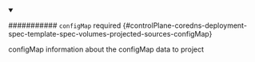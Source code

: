 


<details className="config-field" data-expandable="true" open>
<summary>

########### `configMap` <span className="config-field-required" data-required="false">required</span> <span className="config-field-type"></span> <span className="config-field-default"></span> <span className="config-field-enum"></span> {#controlPlane-coredns-deployment-spec-template-spec-volumes-projected-sources-configMap}

configMap information about the configMap data to project

</summary>

<PartialConfigmapreference />


</details>
